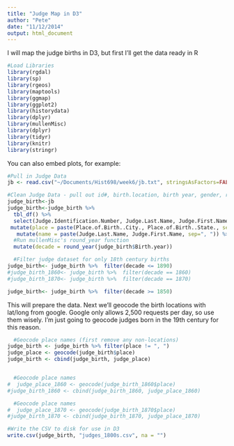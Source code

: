 ```yaml
---
title: "Judge Map in D3"
author: "Pete"
date: "11/12/2014"
output: html_document
---
```


I will map the judge births in D3, but first I'll get the data ready in R

```r
#Load Libraries
library(rgdal)
library(sp)
library(rgeos)
library(maptools)
library(ggmap)
library(ggplot2)
library(historydata)
library(dplyr)
library(mullenMisc)
library(dplyr)
library(tidyr)
library(knitr)
library(stringr)

```

You can also embed plots, for example:

```r


#Pull in Judge Data
jb <- read.csv("~/Documents/Hist698/week6/jb.txt", stringsAsFactors=FALSE, na.strings = "")

#Clean Judge Data - pull out id#, birth.location, birth year, gender, race, school
judge_birth<-jb 
judge_birth<-judge_birth %>% 
  tbl_df() %>%
  select(Judge.Identification.Number, Judge.Last.Name, Judge.First.Name, Judge.Middle.Name, Birth.year, Place.of.Birth..City., Place.of.Birth..State., Gender, Race.or.Ethnicity, Name.of.School) %>%
 mutate(place = paste(Place.of.Birth..City., Place.of.Birth..State., sep=", ")) %>%
   mutate(name = paste(Judge.Last.Name, Judge.First.Name, sep=", ")) %>%
  #Run mullenMisc's round_year function
  mutate(decade = round_year(judge_birth$Birth.year))

  #Filter judge dataset for only 18th century births   
judge_birth<- judge_birth %>%  filter(decade <= 1890)
#judge_birth_1860<- judge_birth %>%  filter(decade == 1860)
#judge_birth_1870<- judge_birth %>%  filter(decade == 1870)

judge_birth<- judge_birth %>%  filter(decade >= 1850)

```

This will prepare the data. Next we'll geocode the birth locations with lat/long from google. Google only allows 2,500 requests per day, so use them wisely. I'm just going to geocode judges born in the 19th century for this reason.

```r
  #Geocode place names (first remove any non-locations)
judge_birth <- judge_birth %>% filter(place != ", ")
judge_place <- geocode(judge_birth$place)
judge_birth <- cbind(judge_birth, judge_place)


  #Geocode place names
#  judge_place_1860 <- geocode(judge_birth_1860$place)
#judge_birth_1860 <- cbind(judge_birth_1860, judge_place_1860)

  #Geocode place names
#  judge_place_1870 <- geocode(judge_birth_1870$place)
#judge_birth_1870 <- cbind(judge_birth_1870, judge_place_1870)

#Write the CSV to disk for use in D3
write.csv(judge_birth, "judges_1800s.csv", na = "")

```



